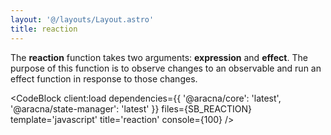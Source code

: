 ```yaml
---
layout: '@/layouts/Layout.astro'
title: reaction
---
```



The **reaction** function takes two arguments: **expression** and **effect**. The purpose of this function is to observe changes to an observable and run an effect function in response to those changes.

<CodeBlock
  client:load
  dependencies={{ '@aracna/core': 'latest', '@aracna/state-manager': 'latest' }}
  files={SB_REACTION}
  template='javascript'
  title='reaction'
  console={100}
/>
